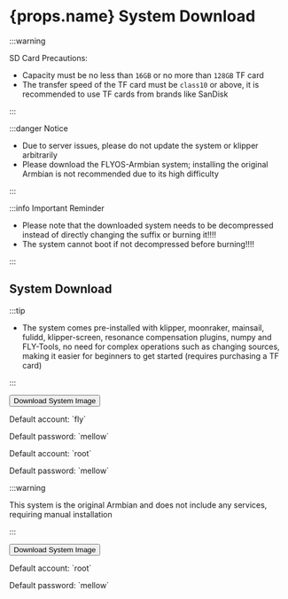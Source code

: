 # {props.name} System Download

:::warning

SD Card Precautions:

* Capacity must be no less than `16GB` or no more than `128GB` TF card
* The transfer speed of the TF card must be `class10` or above, it is recommended to use TF cards from brands like SanDisk

:::

:::danger Notice

* Due to server issues, please do not update the system or klipper arbitrarily
* Please download the FLYOS-Armbian system; installing the original Armbian is not recommended due to its high difficulty

:::

:::info Important Reminder

* Please note that the downloaded system needs to be decompressed instead of directly changing the suffix or burning it!!!!
* The system cannot boot if not decompressed before burning!!!!

:::

## System Download

<Tabs>
  <TabItem value="flyos" label="FLYOS-Armbian (Based on Armbian)" default>

:::tip

* The system comes pre-installed with klipper, moonraker, mainsail, fulidd, klipper-screen, resonance compensation plugins, numpy and FLY-Tools, no need for complex operations such as changing sources, making it easier for beginners to get started (requires purchasing a TF card)

:::

<Button variant="contained" disableElevation component="a" rel="noopener" href="https://cdn.mellow.klipper.cn/IMG/Beta/FlyOS_h3_3.3.4_fix_20241107.img.xz">Download System Image</Button>

<Tabs>
<TabItem value="fly" label="General User" default>
<p>Default account: `fly`</p>
<p>Default password: `mellow`</p>
  </TabItem>
  <TabItem value="root" label="Root User" default>
<p>Default account: `root`</p>
<p>Default password: `mellow`</p>
  </TabItem>
</Tabs>
  </TabItem>
<TabItem value="armbian" label="Original Armbian">

:::warning

This system is the original Armbian and does not include any services, requiring manual installation

:::

<Button variant="contained" color="success" disableElevation href="https://cdn.mellow.klipper.cn/IMG/Build/Armbian_Flypilite2_bullseye_current_5.10.85.img.xz">Download System Image</Button>

<p>Default account: `root`</p>
<p>Default password: `mellow`</p>

  </TabItem>
</Tabs>
